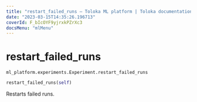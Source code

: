 ```yaml
---
title: "restart_failed_runs — Toloka ML platform | Toloka documentation"
date: "2023-03-15T14:35:26.196713"
coverId: F_bIcOYF9yjrxkPZrXc3
docsMenu: "mlMenu"
---
```


# restart_failed_runs

`ml_platform.experiments.Experiment.restart_failed_runs`

```python
restart_failed_runs(self)
```

Restarts failed runs.